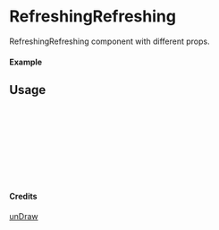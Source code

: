 
<Meta of={RefreshingRefreshing} title="unDraw/RefreshingRefreshing" />

# RefreshingRefreshing

RefreshingRefreshing component with different props.

#### Example

<Canvas of={RefreshingRefreshing.Primary} />

## Usage

```ts
import { RefreshingRefreshing } from "yadl-ui";

const Example = () => {
  return (
      <RefreshingRefreshing />
  );
};

export default Example;
```

#### Credits
[unDraw](https://undraw.co/illustrations)
